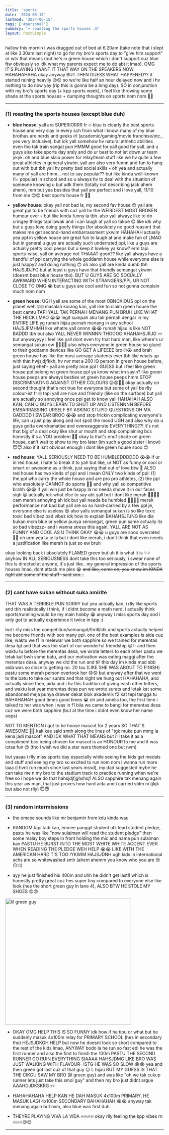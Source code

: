 ```yaml
---
title: 'sportz'
date: '2024-06-15'
lastmod: '2024-06-15'
tags: ['#personal']
summary: '+ roasting the sports houses :D'
layout: PostSimple
---
```


hallow this mornin i was dragged out of bed at 6.20am (take note that i slept at like 3.30am last night) to go for my bro's sports day to "give him support" or wtv that means (but he's in green house which i don't support cuz blue ftw obviously so idk what my parents expect me to do abt it lmao). OMG IT'S PLAYING I WANT IT THAT WAY ON THE SPEAKERS NOW HAHAHAHAHA okay anyway BUT THEN GUESS WHAT HAPPENED?? it started raining heavily 😐😐 so we're like half an hour delayed now and i hv nothing to do now yay (rip this is gonna be a long day). SO in conjunction with my bro's sports day (+ kpp sports week), i feel like throwing some shade at the sports houses + dumping thoughts on sports nom nom 🤡🤡

---

### (1) roasting the sports houses (except blue duh)

- **blue house**: yall are SUPERIORRR fr 🔥 blue is clearly the best sports house and very slay in every sch from what i know. many of my blue brothas are nerds and geeks irl (academic/gaming/movie franchise/etc., yes very inclusive), but idk yall somehow hv natural athletic abilities even tho tak train sangat pun HMMM good for yall good for yall. and u guys also take sports day srsly and do ur best to not let down ur team ykyk. oh and blue slalu power for relay/team stuff like we hv quite a few great athletes in general ykwim. yall are also very funnn and fun to hang out with but tbh yall hv pretty bad social skills 💀 oh yea and actually many of yall are hmm... not to say popular?? but like kinda well-known (!= popular) in school and so u always hv to deal with the situation of someone knowing u but udk them (totally not describing jack ahem ahem), mm but yea besides that yall are perfect and i love yall, 11/10 from me 😍😍 best sports house fr 💯🔥

- **yellow house**: okay yall not bad la, my second fav house 😌 yall are great ppl to be friends with cuz yall hv the WEIRDEST MOST BROKEN humour ever 💀 but like kinda funny la tbh. also yall alwayz like to do cringey things tapi lawak and i can laugh at yall so takpe 😍 like idk why but u guys love doing goofy things (for absolutely no good reason) that makes me get second-hand embarrassment ykwim HAHAHAH actually yea ppl in yellow house are great fun to laugh at and make fun of LMAO but in general u guys are actually such underrated ppl, like u guys are actually pretty cool peeps but u keep it lowkey ya know? erm tapi sports-wise, yall on average not THAAAT good?? like yall always have a handful of ppl carrying the whole goddamn house while everyone else is just happy2 and doing nothing 🙃 oh also yall are kinda dumb tbh HAJSJDJFG but at least u guys have that friendly semangat ykwim (doesnt beat blue house tho). BUT U GUYS ARE SO SOCIALLY AWKWARD WHEN INTERACTING WITH STRANGERS/PPL UR NOT CLOSE TO OMG 😭 but u guys are cool and fun so not gonna complain much nom nom

- **green house**: UGH yall are some of the most OBNOXIOUS ppl on the planet weh 🙄🙄 masalah korang kan, yall like to claim green house the best camtu TAPI YALL TAK PERNAH MENANG PUN BRUH LIKE WHAT THE HECK LMAO 😭😭 legit sumpah aku tak pernah dengar in my ENTIRE LIFE yg rumah hijau pernah menang in any school HAJSJFMHMH like whatre yall onnnn 😭😭 rumah hijau is like NOT BADDD tbh but also YALL NEVER WINNNN THOOOO AHAHAHSJRJG 💀💀 but anywayyyy i feel like yall dont even try that hard man, like where's ur semangat sukan ew 👎🏻👎🏻 also whys everyone in green house so glued to their goddamn devices like GO GET A LIFEEEE bro 🙄😭 and brah green house has like the most average students ever tbh like whats up with that hwjsjdjfkkh, hv nvr met a 200 IQ person in green house before, just saying eheh- yall are pretty nice ppl I GUESS but i feel like green house ppl belong wt green house ppl ya know what im sayin? like green house peeps are always besties wt green house peeps hmm STOP DISCRIMINATING AGAINST OTHER COLOURS 😡😡🤬🤬 okay actually on second thought that's not true for everyone but some of yall be rlly colour-ist fr 🙄 tapi yall are nice and friendly (like on the surface) but yall are actually so annoying once ppl get to know yall HAHAHAH ALSO KAN, CAN U GUYS LEARN TO SHUT UP AND LISTENNNN BEFORE EMBARRASSING URSELF BY ASKING STUPID QUESTIONS OH MA GADDDD I SWEAR BROO 😭😭 and stop frickin complicating everyone's life, can u just play along and not spoil the mood UGH and also why do u guys gotta overdramatise and overexaggerate EVERYTHING??! it's not that big of a deal okay like shut ur mouth and stop complaining bcs honestly it's a YOU problem 👎🏻 okay la that's enuf shade on green house, can't wait to show to my bro later (im such a good sister i know) 😇😇 also if it isnt obvious enough i dont like green house sooo 😍

- **red house**: YALL SERIOUSLY NEED TO BE HUMBLEDDDDDD 😭😭 if ur in red house, i hate to break it to yah but like, ur NOT as funny or cool or smart or awesome as u think, just saying that out of love btw 🥰 ALSO red house has two kinds of ppl and i mean ONLY two kinds of ppl: (1) the ppl who carry the whole house and are pro pro athletes, (2) the ppl who absolutely CANNOT do sports 🤡🤡 and why yall so competitive brahh 😭😭 if yall win just be happy la no needa shove it in our faces sigh 😔 actually idk what else to say abt yall but i dont like merah 👎🏻👎🏻 cam merah annoying ah idk but yall needa be humbled 👎🏻👎🏻 merah performance not bad but yall are so so hard-carried by a few ppl je, everyone else is useless 😍 also yalls semangat sukan is so like toxic toxic bad vibez bad vibez idk how to explain BAHAHSJFJNG like dia bukan mcm blue or yellow punya semangat, green pun same actually its so bad vibezzz- and i wanna stress this again, YALL ARE NOT AS FUNNY AND COOL AS U THINK OKAY 😭😭 u guys are sooo overrated 🤢🤢 uh urm yea tu je la but i dont like merah, i don't think that even needs a justification like merah is just so ew bruh

okay looking back i absolutely FLAMED green but uh it is what it is ✨💀 anyhow IN ALL SERIOUSNESS dont take this too seriously, i swear none of this is directed at anyone, it's just like.. my general impression of the sports houses lmao, dont attack me ples 😭 ~~and like, come on, you know im KINDA right abt some of the stuff i said soo...~~

---

### (2) cant have sukan without suka amirite

THAT WAS A TERRIBLE PUN SORRY but yea actually kan, i rlly like sports and tbh realistically i think, if i didnt become a math nerd, i actually think sports/running would be my main hobby 😭 anyway i miss sports day and i only got to actually experience it twice in kpp :(

but i rlly miss the competition/semangat/thrill/idk and sports actually helped me become friends with soo many ppl. one of the best examples is aida cuz like, waktu we f1 in melewar we both sapphire so we trained for merentas desa tgt and that was the start of our wonderful friendship 😌✨ and then waktu tu before the merentas desa, we wrote letters to each other pastu we letak kat bwh some batu, and our motivation was eating maggi after the merentas desa. anyway we did the run and till this day im kinda mad sbb aida was so close to getting no. 20 tau (LIKE SHE WAS ABOUT TO FINISH) pastu some merah person overtook her 😞😞 but anyway after that we went to the batu to take our surats and that night we hung out HAHAHAHA, and actually since then, aida and i hv this tradition of giving each other letters, and waktu last year merentas desa pun we wrote surats and letak kat some abandoned meja punya drawer dekat blok akademik f2 kat tepi tangga tu BAHAHAHAH good times good times 😭 oh and amelia too, the first time i talked to her was when i was in f1 bila we came to bangi for merentas desa cuz we were both sapphire (but at the time i didnt even know her name oops)

NOT TO MENTION i got to be house mascot for 2 years SO THAT'S AWESOME 🤯🤯 kak kae said smth along the lines of "tgk muka pun mmg la kena jadi mascot" AND IDK WHAT THAT MEANS but i'll take it as a compliment bcs being chosen for mascot is an HONOUR to me and it was lotsa fun 😌 (tho i wish we did a star wars themed one but nvm)

but yaaaa i rlly miss sports day especially while seeing the kids get medals and stuff and seeing my bro so excited to run nom nom i wanna run more laaa (i hvnt run much since last years mssd), my dad suggested mybe he can take me n my bro to the stadium track to practice running when we're free so i hope we do that hahsjdjfjghshsjf ALSO sapphire tak menang again this year aw man, that just proves how hard aida and i carried sblm ni (jkjk but also not rlly) 😇😇

---

### (3) random intermissions

- the emcee sounds like mr benjamin from kdu kinda wau

- RANDOM tapi tadi kan, emcee panggil student utk lead student pledge, pastu he was like "now sulaiman will read the student pledge" then some malay boy steps in front holding the mic and nama pun sulaiman kan PASTU HE BURST INTO THE MOST WHITE WHITE ACCENT EVER WHEN READING THE PLEDGE WEH HELP 😭😭 LIKE WITH THE AMERICAN HARD T'S TOO IYKWIM HAJSJDNH ugh kids in international schs are so whitewashed smh (ahem ahemm you know who you are 😒😒🙄)

- ayy he just finished his 400m and uhh he didn't get last!! which is honestly pretty great cuz hes super tiny compared to everyone else like look (hes the short green guy in lane 4), ALSO BTW HE STOLE MY SHOES 😡😡

<img src="/static/images/blogs/sportz.jpg" alt="lil green guy" width="400"/>

- OKAY OMG HELP THIS IS SO FUNNY idk how if he tipu or what but he suddenly masuk 4x100m relay for PRIMARY SCHOOL (hes in secondary tho) HEJSJDKGH HELP but now he doesnt look so short compared to the rest of the kids lmao, ANYWAY bodo la he run so fast edi he was the first runner and also the first to finish the 100m PASTU THE SECOND RUNNER GO RUIN EVERYTHING SIAAAA HAHSJDMG LIKE BRO WAS JUST WALKING WITH FLAVOUR- ISTG HE WAS SO SLOW 😭😭 yea and then green got last cuz of that guy 😐 L hijau BUT MY GUESS IS THAT THE CIKGU SAW MY BRO (lil green guy) and was like "oh we tak cukup runner lets just take this smol guy" and then my bro just didnt argue AAAHDJDKSKRG 💀💀

- HAHAHAHAHA HELP KAN HE DAH MASUK 4x100m PRIMARY, HE MASUK LAGI 4x100m SECONDARY BAHAHAHAH 😭😭 anyway tak menang again but nvm, also blue was first duh

- THEYRE PLAYING VIVA LA VIDA 🔥🔥🔥🔥 okay rlly feeling the kpp vibes rn 🔥🔥🔥😌😌

---

<script async src="https://talk.hyvor.com/embed/embed.js" type="module"></script>
<hyvor-talk-comments website-id="11281" page-id=""></hyvor-talk-comments>
